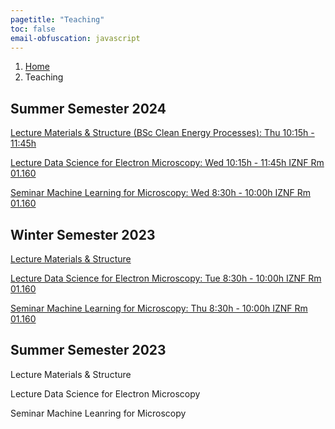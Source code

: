 ```yaml
---
pagetitle: "Teaching"
toc: false
email-obfuscation: javascript
---
```


```{=html}
<nav aria-label="breadcrumb">
  <ol class="breadcrumb">
    <li class="breadcrumb-item"><a href="index.html">Home</a></li>
    <li class="breadcrumb-item active" aria-current="page">Teaching</li>
  </ol>
</nav>
```
## Summer Semester 2024

[Lecture Materials & Structure (BSc Clean Energy Processes): Thu 10:15h - 11:45h](https://www.studon.fau.de/studon/goto.php?target=crs_5609585&client_id=StudOn)

[Lecture Data Science for Electron Microscopy: Wed 10:15h - 11:45h IZNF Rm 01.160](https://www.studon.fau.de/campo/course/421887)

[Seminar Machine Learning for Microscopy: Wed 8:30h - 10:00h IZNF Rm 01.160](https://www.studon.fau.de/campo/course/401181)

## Winter Semester 2023

[Lecture Materials & Structure](https://www.studon.fau.de/crs5223702_join.html)

[Lecture Data Science for Electron Microscopy: Tue 8:30h - 10:00h IZNF Rm 01.160](https://www.studon.fau.de/campo/course/401180)

[Seminar Machine Learning for Microscopy: Thu 8:30h - 10:00h IZNF Rm 01.160](https://www.studon.fau.de/campo/course/401181)

## Summer Semester 2023

Lecture Materials & Structure

Lecture Data Science for Electron Microscopy

Seminar Machine Leanring for Microscopy

